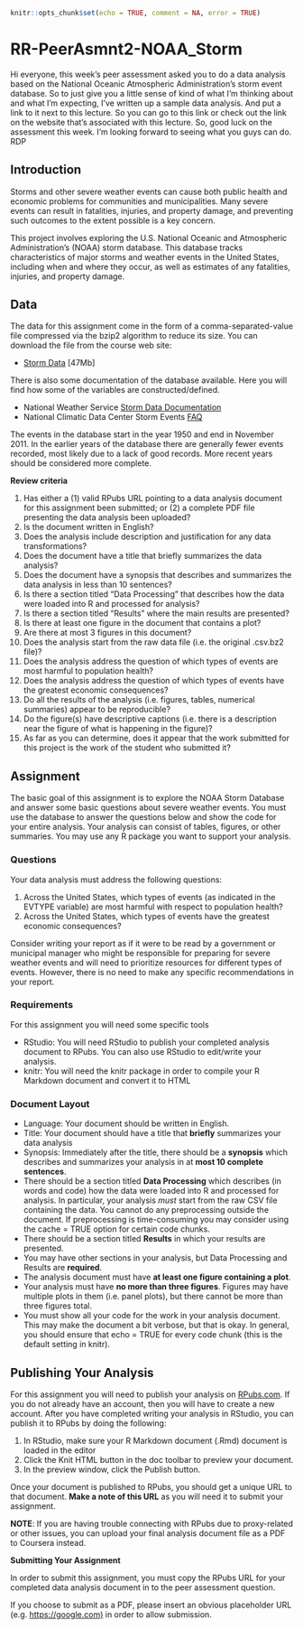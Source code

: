 
```r
knitr::opts_chunk$set(echo = TRUE, comment = NA, error = TRUE)
```

# RR-PeerAsmnt2-NOAA_Storm


Hi everyone, this week's peer assessment asked you to do a data analysis based on the National Oceanic Atmospheric Administration's storm event database. So to just give you a little sense of kind of what I'm thinking about and what I'm expecting, I've written up a sample data analysis. And put a link to it next to this lecture. So you can go to this link or check out the link on the website that's associated with this lecture. So, good luck on the assessment this week. I'm looking forward to seeing what you guys can do.  RDP



## Introduction

Storms and other severe weather events can cause both public health and economic problems for communities and municipalities. Many severe events can result in fatalities, injuries, and property damage, and preventing such outcomes to the extent possible is a key concern.

This project involves exploring the U.S. National Oceanic and Atmospheric Administration's (NOAA) storm database. This database tracks characteristics of major storms and weather events in the United States, including when and where they occur, as well as estimates of any fatalities, injuries, and property damage.



## Data

The data for this assignment come in the form of a comma-separated-value file compressed via the bzip2 algorithm to reduce its size. You can download the file from the course web site:

- [Storm Data](https://d396qusza40orc.cloudfront.net/repdata%2Fdata%2FStormData.csv.bz2)  [47Mb]

There is also some documentation of the database available. Here you will find how some of the variables are constructed/defined.

- National Weather Service  [Storm Data Documentation](https://d396qusza40orc.cloudfront.net/repdata%2Fpeer2_doc%2Fpd01016005curr.pdf)
- National Climatic Data Center Storm Events  [FAQ](https://d396qusza40orc.cloudfront.net/repdata%2Fpeer2_doc%2FNCDC%20Storm%20Events-FAQ%20Page.pdf)

The events in the database start in the year 1950 and end in November 2011. In the earlier years of the database there are generally fewer events recorded, most likely due to a lack of good records. More recent years should be considered more complete.



**Review criteria**

1. Has either a (1) valid RPubs URL pointing to a data analysis document for this assignment been submitted; or (2) a complete PDF file presenting the data analysis been uploaded?
2. Is the document written in English?
3. Does the analysis include description and justification for any data transformations?
4. Does the document have a title that briefly summarizes the data analysis?
5. Does the document have a synopsis that describes and summarizes the data analysis in less than 10 sentences?
6. Is there a section titled "Data Processing" that describes how the data were loaded into R and processed for analysis?
7. Is there a section titled "Results" where the main results are presented?
8. Is there at least one figure in the document that contains a plot?
9. Are there at most 3 figures in this document?
10. Does the analysis start from the raw data file (i.e. the original .csv.bz2 file)?
11. Does the analysis address the question of which types of events are most harmful to population health?
12. Does the analysis address the question of which types of events have the greatest economic consequences?
13. Do all the results of the analysis (i.e. figures, tables, numerical summaries) appear to be reproducible?
14. Do the figure(s) have descriptive captions (i.e. there is a description near the figure of what is happening in the figure)?
15. As far as you can determine, does it appear that the work submitted for this project is the work of the student who submitted it?



## Assignment

The basic goal of this assignment is to explore the NOAA Storm Database and answer some basic questions about severe weather events. You must use the database to answer the questions below and show the code for your entire analysis. Your analysis can consist of tables, figures, or other summaries. You may use any R package you want to support your analysis.


### Questions

Your data analysis must address the following questions:

1. Across the United States, which types of events (as indicated in the  EVTYPE  variable) are most harmful with respect to population health?
2. Across the United States, which types of events have the greatest economic consequences?

Consider writing your report as if it were to be read by a government or municipal manager who might be responsible for preparing for severe weather events and will need to prioritize resources for different types of events. However, there is no need to make any specific recommendations in your report.

### Requirements

For this assignment you will need some specific tools

- RStudio: You will need RStudio to publish your completed analysis document to RPubs. You can also use RStudio to edit/write your analysis.
- knitr: You will need the knitr package in order to compile your R Markdown document and convert it to HTML

### Document Layout

- Language: Your document should be written in English.
- Title: Your document should have a title that  **briefly**  summarizes your data analysis
- Synopsis: Immediately after the title, there should be a  **synopsis**  which describes and summarizes your analysis in at  **most 10 complete sentences**.
- There should be a section titled  **Data Processing**  which describes (in words and code) how the data were loaded into R and processed for analysis. In particular, your analysis  *must*  start from the raw CSV file containing the data. You cannot do any preprocessing outside the document. If preprocessing is time-consuming you may consider using the  cache = TRUE  option for certain code chunks.
- There should be a section titled  **Results**  in which your results are presented.
- You may have other sections in your analysis, but Data Processing and Results are  **required**.
- The analysis document must have  **at least one figure containing a plot**.
- Your analysis must have  **no more than three figures**. Figures may have multiple plots in them (i.e. panel plots), but there cannot be more than three figures total.
- You must show all your code for the work in your analysis document. This may make the document a bit verbose, but that is okay. In general, you should ensure that  echo = TRUE  for every code chunk (this is the default setting in knitr).



## Publishing Your Analysis

For this assignment you will need to publish your analysis on  [RPubs.com](http://rpubs.com/). If you do not already have an account, then you will have to create a new account. After you have completed writing your analysis in RStudio, you can publish it to RPubs by doing the following:

1. In RStudio, make sure your R Markdown document (.Rmd) document is loaded in the editor
2. Click the  Knit HTML  button in the doc toolbar to preview your document.
3. In the preview window, click the  Publish  button.

Once your document is published to RPubs, you should get a unique URL to that document.  **Make a note of this URL**  as you will need it to submit your assignment.

**NOTE**: If you are having trouble connecting with RPubs due to proxy-related or other issues, you can upload your final analysis document file as a PDF to Coursera instead.

**Submitting Your Assignment  **

In order to submit this assignment, you must copy the RPubs URL for your completed data analysis document in to the peer assessment question.

If you choose to submit as a PDF, please insert an obvious placeholder URL (e.g.  [https://google.com)](https://google.com%29/)  in order to allow submission.